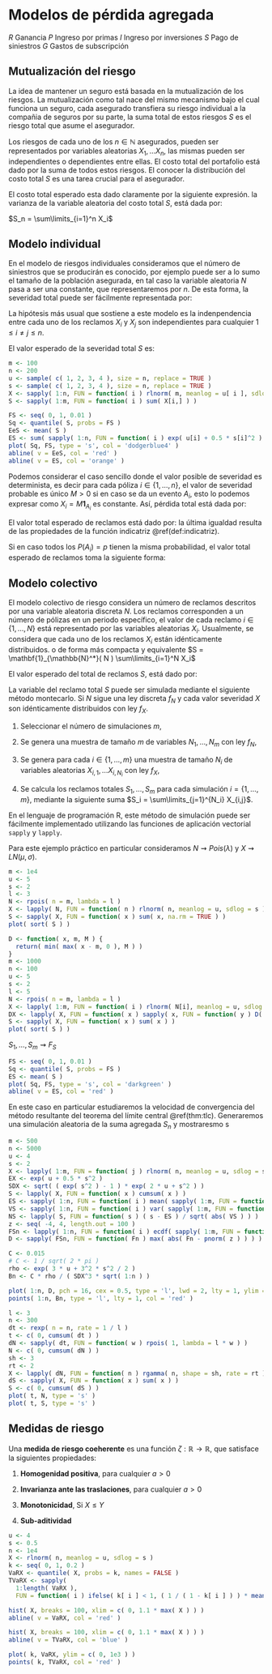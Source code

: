 <!------------------------------------------------------------------------------------------------->
# Modelos de pérdida agregada

$R$ Ganancia
$P$ Ingreso por primas
$I$ Ingreso por inversiones
$S$ Pago de siniestros
$G$ Gastos de subscripción
\begin{equation}
R = P + I - S - G
\end{equation}

<!------------------------------------------------------------------------------------------------->
## Mutualización del riesgo
La idea de mantener un seguro está basada en la mutualización de los riesgos. La mutualización 
como tal nace del mismo mecanismo bajo el cual funciona un seguro, cada asegurado transfiera 
su riesgo individual a la compañia de seguros por su parte, la suma total de estos riesgos $S$ es 
el riesgo total que asume el asegurador.

Los riesgos de cada uno de los $n \in \mathbb{N}$ asegurados, pueden ser representados por variables 
aleatorias $X_1,\ldots X_n$, las mismas pueden ser independientes o dependientes entre ellas. El 
costo total del portafolio está dado por la suma de todos estos riesgos.
\begin{equation}
S = \sum\limits_{i=1}^n X_i
\end{equation}
El conocer la distribución del costo total $S$ es una tarea crucial para el asegurador.

El costo total esperado esta dado claramente por la siguiente expresión.
\begin{equation}
\mathbb{E}[ S ]
= \mathbb{E}\left[ \sum\limits_{i=1}^n X_i \right] 
= \sum\limits_{i=1}^n \mathbb{E}\left[ X_i \right]
\end{equation}
la varianza de la variable aleatoria del costo total $S$, está dada por:
\begin{eqnarray*}
\mathbb{V}\left[ S \right]
& = & \mathbb{V}\left[ \sum\limits_{i=1}^n X_i \right] \\
& = & \sum\limits_{i=1}^n \mathbb{V}\left[ X_i \right] 
+ \sum\limits_{i=1}^n \sum\limits_{j=1,j\neq i}^n \mathbb{C}\left[ X_i, X_j \right] \\
& = & \sum\limits_{i=1}^n \mathbb{V}\left[ X_i \right] 
+ 2\sum\limits_{i=1}^{n-1} \sum\limits_{j=i+1}^n \mathbb{C}\left[ X_i, X_j \right]
\end{eqnarray*}

$S_n = \sum\limits_{i=1}^n X_i$
\begin{equation}
W_n = \frac{S_n}{n}
\end{equation}

\begin{equation}
\mathbb{E}\left[ W_n \right]
= \mathbb{E}\left[ \frac{S_n}{n} \right] 
= \frac{1}{n} \mathbb{E}\left[ S_n \right]
\end{equation}

\begin{equation}
\mathbb{V}\left[ W_n \right]
= \mathbb{V}\left[ \frac{S_n}{n} \right]
= \frac{1}{n^2} \mathbb{V}\left[ S_n \right]
\end{equation}

<!------------------------------------------------------------------------------------------------->
## Modelo individual
En el modelo de riesgos individuales consideramos que el número de siniestros que se producirán es
conocido, por ejemplo puede ser a lo sumo el tamaño de la población asegurada, en tal caso la
variable aleatoria $N$ pasa a ser una constante, que representaremos por $n$. De esta forma, la
severidad total puede ser fácilmente representada por: 
\begin{equation}
  S = \sum\limits_{i=1}^n X_i
\end{equation}

La hipótesis más usual que sostiene a este modelo es la indenpendencia entre cada uno de los
reclamos $X_i$ y $X_j$ son independientes para cualquier $1 \leq i \neq j \leq n$.

El valor esperado de la severidad total $S$ es:
\begin{eqnarray*}
\mathbb{E}[S]
& = & \mathbb{E}\left[ \sum\limits_{i=1}^n X_i \right] \\
& = & \sum\limits_{i=1}^n \mathbb{E}\left[ X_i \right]
\end{eqnarray*}

```r
m <- 100
n <- 200
u <- sample( c( 1, 2, 3, 4 ), size = n, replace = TRUE )
s <- sample( c( 1, 2, 3, 4 ), size = n, replace = TRUE )
X <- sapply( 1:n, FUN = function( i ) rlnorm( m, meanlog = u[ i ], sdlog = s[ i ] ) )
S <- sapply( 1:m, FUN = function( i ) sum( X[i,] ) )
```

```r
FS <- seq( 0, 1, 0.01 )
Sq <- quantile( S, probs = FS )
EeS <- mean( S )
ES <- sum( sapply( 1:n, FUN = function( i ) exp( u[i] + 0.5 * s[i]^2 ) ) )
plot( Sq, FS, type = 's', col = 'dodgerblue4' )
abline( v = EeS, col = 'red' )
abline( v = ES, col = 'orange' )
```

::: {.example #l3ex1}
Podemos considerar el caso sencillo donde el valor posible de severidad es determinista, es decir
para cada póliza $i\in \{1,\ldots,n\}$, el valor de severidad probable es único $M > 0$ si en caso 
se da un evento $A_i$, esto lo podemos expresar como $X_i = M \mathbf{1}_{A_i}$ es constante. Así, pérdida
total está dada por:
\begin{equation} 
S = \sum\limits_{i=1}^n X_i = \sum\limits_{i=1}^n M \mathbf{1}_{A_i} 
\end{equation}

El valor total esperado de reclamos está dado por:
\begin{equation}
\mathbf{E}[ S ] 
= \sum\limits_{i=1}^n \mathbf{E}\left[ M \mathbf{1}_{A_i} \right]
= M \sum\limits_{i=1}^n P( A_i )
\end{equation}
la última igualdad resulta de las propiedades de la función indicatriz \@ref(def:indicatriz).

Si en caso todos los $P(A_i) = p$ tienen la misma probabilidad, el valor total esperado de reclamos
toma la siguiente forma:
\begin{equation}
\mathbb{E}[S] = n M p
\end{equation}
:::


<!------------------------------------------------------------------------------------------------->
## Modelo colectivo

El modelo colectivo de riesgo considera un número de reclamos descritos por una variable aleatoria 
discreta $N$. Los reclamos corresponden a un número de pólizas en un periodo específico, el valor 
de cada reclamo $i \in \{1,\ldots,N\}$ está representado por las variables aleatorias $X_i$. 
Usualmente, se considera que cada uno de los reclamos $X_i$ están idénticamente distribuidos.
\begin{equation}
S = 
\left\{
\begin{array}{ll}
\sum\limits_{i=1}^N X_i & \text{si}\ N > 0 \\
0 & \text{si}\ N = 0
\end{array}
\right.
\end{equation}
o de forma más compacta y equivalente $S = \mathbf{1}_{\mathbb{N}^*}( N ) \sum\limits_{i=1}^N X_i$

El valor esperado del total de reclamos $S$, está dado por:
\begin{eqnarray*}
\mathbb{E}[S]
& = & \mathbb{E}\left[ \mathbf{1}_{\mathbb{N}^*}( N ) \sum\limits_{i=1}^N X_i \right] \\
& = & \sum\limits_{n=0}^{+\infty} \mathbb{E}\left[ \mathbf{1}_{\mathbb{N}^*}( N ) 
\sum\limits_{i=1}^n X_i\ \middle|\ N = n \right]P( N = n )\quad
\text{utilizando la esperanza condicional} \\
& = & 0 P( N = 0 ) + \sum\limits_{n=1}^{+\infty} \mathbb{E}\left[ \sum\limits_{i=1}^n X_i\ \middle|\ N = n \right]P( N = n ) \\
& = & \sum\limits_{n=1}^{+\infty} \sum\limits_{i=1}^n \mathbb{E}\left[ X_i \mid N = n \right]P( N = n )\quad
\text{linealidad de la esperanza} \\
& = & \sum\limits_{n=0}^{+\infty} n \mathbb{E}\left[ X \mid N = n \right]P( N = n )\quad
\text{si $\{X_i\}$ son identicamente distribuidas} \\
& = & \mathbb{E}\left[ X \right] \sum\limits_{n=0}^{+\infty} n P( N = n )\quad
\text{si $X$ y $N$ son independientes} \\
& = & \mathbb{E}[ X ] \mathbb{E}[ N ]
\end{eqnarray*}

La variable del reclamo total $S$ puede ser simulada mediante el siguiente método montecarlo.
Si $N$ sigue una ley discreta $f_N$ y cada valor severidad $X$ son idénticamente distribuidos 
con ley $f_X$.

1. Seleccionar el número de simulaciones $m$,

2. Se genera una muestra de tamaño $m$ de variables $N_1, \ldots, N_m$ con ley $f_N$,

3. Se genera para cada $i \in \{1,\ldots,m\}$ una muestra de tamaño $N_i$ de variables aleatorias 
$X_{i,1}, \ldots X_{i,N_i}$ con ley $f_X$,

4. Se calcula los reclamos totales $S_1, \ldots, S_m$ para cada simulación $i = \{1, \ldots, m\}$, 
mediante la siguiente suma $S_i = \sum\limits_{j=1}^{N_i} X_{i,j}$.

En el lenguaje de programación R, este método de simulación puede ser fácilmente implementado 
utilizando las funciones de aplicación vectorial `sapply` y `lapply`. 

::: {.example #l3ex2}
Para este ejemplo práctico en particular consideramos $N \rightsquigarrow Pois( \lambda )$ y 
$X \rightsquigarrow LN( \mu, \sigma )$.
```r
m <- 1e4
u <- 5
s <- 2
l <- 3
N <- rpois( n = m, lambda = l )
X <- lapply( N, FUN = function( n ) rlnorm( n, meanlog = u, sdlog = s ) )
S <- sapply( X, FUN = function( x ) sum( x, na.rm = TRUE ) )
plot( sort( S ) )
```
:::

```r
D <- function( x, m, M ) {
  return( min( max( x - m, 0 ), M ) )
}
m <- 1000
n <- 100
u <- 5
s <- 2
l <- 5
N <- rpois( n = m, lambda = l )
X <- lapply( 1:m, FUN = function( i ) rlnorm( N[i], meanlog = u, sdlog = s ) )
DX <- lapply( X, FUN = function( x ) sapply( x, FUN = function( y ) D( y, 10, 1000 ) ) )
S <- sapply( X, FUN = function( x ) sum( x ) )
plot( sort( S ) )
```

$S_1, \ldots, S_m \rightsquigarrow F_S$
```r
FS <- seq( 0, 1, 0.01 )
Sq <- quantile( S, probs = FS )
ES <- mean( S )
plot( Sq, FS, type = 's', col = 'darkgreen' )
abline( v = ES, col = 'red' )
```

\begin{equation}
\mathbb{E}[ S ] = \int_{\mathbb{R}_+} f_S( x )\ dx \approx \frac{1}{m} \sum\limits_{i=1}^m S_i
\end{equation}


::: {.example #l3ex3}
En este caso en particular estudiaremos la velocidad de convergencia del método resultante del 
teorema del límite central \@ref(thm:tlc). Generaremos una simulación aleatoria de la suma
agregada $S_n$ y mostraresmo s
```r
m <- 500
n <- 5000
u <- 4
s <- 2
X <- lapply( 1:m, FUN = function( j ) rlnorm( n, meanlog = u, sdlog = s ) )
EX <- exp( u + 0.5 * s^2 )
SDX <- sqrt( ( exp( s^2 ) - 1 ) * exp( 2 * u + s^2 ) )
S <- lapply( X, FUN = function( x ) cumsum( x ) )
ES <- sapply( 1:n, FUN = function( i ) mean( sapply( 1:m, FUN = function( j ) S[[ j ]][ i ] ) ) )
VS <- sapply( 1:n, FUN = function( i ) var( sapply( 1:m, FUN = function( j ) S[[ j ]][ i ] ) ) )
NS <- lapply( S, FUN = function( s ) ( s - ES ) / sqrt( abs( VS ) ) )
z <- seq( -4, 4, length.out = 100 )
FSn <- lapply( 1:n, FUN = function( i ) ecdf( sapply( 1:m, FUN = function( j ) NS[[ j ]][ i ] ) )( z ) )
D <- sapply( FSn, FUN = function( Fn ) max( abs( Fn - pnorm( z ) ) ) )

C <- 0.015
# C <- 1 / sqrt( 2 * pi )
rho <- exp( 3 * u + 3^2 * s^2 / 2 )
Bn <- C * rho / ( SDX^3 * sqrt( 1:n ) )

plot( 1:n, D, pch = 16, cex = 0.5, type = 'l', lwd = 2, lty = 1, ylim = c( 0, 0.5 ), col = 'royalblue4' )
points( 1:n, Bn, type = 'l', lty = 1, col = 'red' )
```
:::


```r
l <- 3
n <- 300
dt <- rexp( n = n, rate = 1 / l )
t <- c( 0, cumsum( dt ) )
dN <- sapply( dt, FUN = function( w ) rpois( 1, lambda = l * w ) )
N <- c( 0, cumsum( dN ) )
sh <- 3
rt <- 2
X <- lapply( dN, FUN = function( n ) rgamma( n, shape = sh, rate = rt ) )
dS <- sapply( X, FUN = function( x ) sum( x ) )
S <- c( 0, cumsum( dS ) )
plot( t, N, type = 's' )
plot( t, S, type = 's' )
```


## Medidas de riesgo

<!------------------------------------------------------------------------------------------------->
::: {.definition #spv name="Medida de riesgo coherente"}
Una **medida de riesgo coeherente** es una función $\zeta: \mathbb{R} \longrightarrow \mathbb{R}$, 
que satisface la siguientes propiedades:

1. **Homogenidad positiva**, para cualquier $a > 0$
\begin{equation}
\zeta( a X ) = a \zeta( X )
\end{equation}

2. **Invarianza ante las traslaciones**, para cualquier $a > 0$
\begin{equation}
\zeta( \alpha X + a ) = \zeta( \alpha X ) + a
\end{equation}

3. **Monotonicidad**, Si $X \leq Y$
\begin{equation}
\zeta( X ) \leq \zeta( Y )
\end{equation}

4. **Sub-aditividad**
\begin{equation}
\zeta( X + Y ) \leq \zeta( X ) + \zeta( Y )
\end{equation}
:::

\begin{equation}
VaR_{\alpha}( X ) = F_X^{-1}( \alpha )
\end{equation}

\begin{equation}
TVaR_{\alpha}( X ) = \frac{1}{1-\alpha} \int\limits_{\alpha}^1 VaR_u( X )\ du
\end{equation}

```r
u <- 4
s <- 0.5
n <- 1e4
X <- rlnorm( n, meanlog = u, sdlog = s )
k <- seq( 0, 1, 0.2 ) 
VaRX <- quantile( X, probs = k, names = FALSE )
TVaRX <- sapply( 
  1:length( VaRX ), 
  FUN = function( i ) ifelse( k[ i ] < 1, ( 1 / ( 1 - k[ i ] ) ) * mean( X * ( X > VaRX[ i ] ) ), max( X ) ) )

hist( X, breaks = 100, xlim = c( 0, 1.1 * max( X ) ) )
abline( v = VaRX, col = 'red' )

hist( X, breaks = 100, xlim = c( 0, 1.1 * max( X ) ) )
abline( v = TVaRX, col = 'blue' )
```

```r
plot( k, VaRX, ylim = c( 0, 1e3 ) )
points( k, TVaRX, col = 'red' )
```




